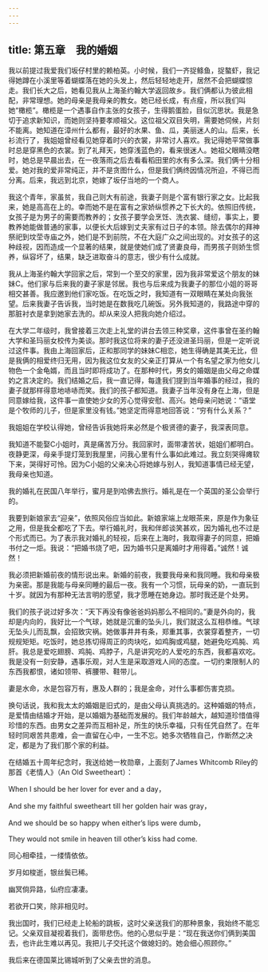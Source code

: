 ```yaml
---
---
---
```

title: 第五章　我的婚姻
---




我以前提过我爱我们坂仔村里的赖柏英。小时候，我们一齐捉鲦鱼，捉螯虾，我记得她蹲在小溪里等着蝴蝶落在她的头发上，然后轻轻地走开，居然不会把蝴蝶惊走。我们长大之后，她看见我从上海圣约翰大学返回故乡。我们俩都认为彼此相配，非常理想。她的母亲是我母亲的教女。她已经长成，有点瘦，所以我们叫她“橄榄”。橄榄是一个遇事自作主张的女孩子，生得鹅蛋脸，目似沉思状。我是急切于追求新知识，而她则坚持要孝顺祖父。这位祖父双目失明，需要她伺候，片刻不能离。她知道在漳州什么都有，最好的水果、鱼、瓜，美丽迷人的山。后来，长衫流行了，我姐姐曾经看见她穿着时兴的衣裳，非常讨人喜欢。我记得她平常做事时总是穿黑色的衣裳。到了礼拜天，她穿浅蓝色的，看来很迷人。她祖父眼睛没瞎时，她总是早晨出去，在一夜落雨之后去看看稻田里的水有多么深。我们俩十分相爱。她对我的爱非常纯正，并不是贪图什么，但是我们俩终因情况所迫，不得已而分离。后来，我远到北京，她嫁了坂仔当地的一个商人。

我这个青年，家虽贫，我自己则大有前途，我妻子则是个富有银行家之女。比起我来，她是高高在上的。幸而她不是在富有之家娇纵惯养之下长大的。依照旧传统，女孩子是为男子的需要而教养的；女孩子要学会烹饪、洗衣裳、缝纫，事实上，要教养她能做普通的家事，以便长大后嫁到丈夫家有过日子的本领。除去偶尔的拜神祭祀到坟茔寺庙之外，她们是不到前院，不在大庭广众之间出现的。对女孩子的这种歧视，因而造成一个显著的结果，就是使她们成了贤妻良母，而男孩子则娇生惯养，纵容坏了，结果，缺乏进取奋斗的意志，很少有什么成就。

我从上海圣约翰大学回家之后，常到一个至交的家里，因为我非常爱这个朋友的妹妹C。他们家与后来我的妻子家是邻居。我也与后来成为我妻子的那位小姐的哥哥相交甚善。我应邀到他们家吃饭。在吃饭之时，我知道有一双眼睛在某处向我张望。后来我妻子告诉我，当时她是在数我吃几碗饭。另外我知道的，我路途中穿的那脏衬衣是拿到她家去洗的。却从来没人把我向她介绍过。

在大学二年级时，我曾接着三次走上礼堂的讲台去领三种奖章，这件事曾在圣约翰大学和圣玛丽女校传为美谈。那时我这位将来的妻子还没进圣玛丽，但是一定听说过这件事。我由上海回家后，正和那同学的妹妹C相恋，她生得确是其美无比，但是我俩的相爱终归无用，因为我这位女友的父亲正打算从一个有名望之家为他女儿物色一个金龟婿，而且当时即将成功了。在那种时代，男女的婚姻是由父母之命媒妁之言决定的。我们结婚之后，我一直记得，每逢我们提到当年婚事的经过，我的妻子就那样得意地哧哧而笑。我们的孩子都知道。我妻子当年没有身在上海，但是同意嫁给我，这件事一直使她少女的芳心觉得安慰、高兴。她母亲问她说：“语堂是个牧师的儿子，但是家里没有钱。”她坚定而得意地回答说：“穷有什么关系？”

我姐姐在学校认得她，曾经告诉我她将来必然是个极贤德的妻子，我深表同意。

我知道不能娶C小姐时，真是痛苦万分。我回家时，面带凄苦状，姐姐们都明白。夜静更深，母亲手提灯笼到我屋里，问我心里有什么事如此难过。我立刻哭得瘫软下来，哭得好可怜。因为C小姐的父亲决心将她嫁与别人，我知道事情已经无望，我母亲也知道。

我的婚礼在民国八年举行，蜜月是到哈佛去旅行。婚礼是在一个英国的圣公会举行的。

我要到新娘家去“迎亲”，依照风俗应当如此。新娘家端上龙眼茶来，原是作为象征之用，但是我全都吃了下去。举行婚礼时，我和伴郎谈笑甚欢，因为婚礼也不过是个形式而已。为了表示我对婚礼的轻视，后来在上海时，我取得妻子的同意，把婚书付之一炬。我说：“把婚书烧了吧，因为婚书只是离婚时才用得着。”诚然！诚然！

我必须把新婚前夜的情形说出来。新婚的前夜，我要我母亲和我同睡。我和母亲极为亲密。那是我能与母亲同睡的最后一夜。我有一个习惯，玩母亲的奶，一直玩到十岁。就因为有那种无法言明的愿望，我才愿睡在她身边。那时我还是个处男。

我们的孩子说过好多次：“天下再没有像爸爸妈妈那么不相同的。”妻是外向的，我却是内向的，我好比一个气球，她就是沉重的坠头儿，我们就这么互相恭维。气球无坠头儿而乱飘，会招致灾祸。她做事井井有条，郑重其事，衣裳穿着整齐，一切规规矩矩。吃饭时，她总拣切得周正的肉块吃，如鸡胸或鸡腿，她避免吃鸡肫、鸡肝。我总是爱吃翅膀、鸡肫、鸡脖子，凡是讲究吃的人爱吃的东西，我都喜欢吃。我是没有一刻安静，遇事乐观，对人生是采取游戏人间的态度。一切约束限制人的东西我都恨，诸如领带、裤腰带、鞋带儿。

妻是水命，水是包容万有，惠及人群的；我是金命，对什么事都伤害克损。

换句话说，我和我太太的婚姻是旧式的，是由父母认真挑选的。这种婚姻的特点，是爱情由结婚才开始，是以婚姻为基础而发展的。我们年龄越大，越知道珍惜值得珍惜的东西。由男女之差异而互相补足，所生的快乐幸福，只有任凭自然了。在年轻时同艰苦共患难，会一直留在心中，一生不忘。她多次牺牲自己，作断然之决定，都是为了我们那个家的利益。

在结婚五十周年纪念时，我送给她一枚勋章，上面刻了James Whitcomb Riley的那首《老情人》（An Old Sweetheart）：

When I should be her lover for ever and a day，

And she my faithful sweetheart till her golden hair was gray，

And we should be so happy when either’s lips were dumb，

They would not smile in heaven till other’s kiss had come.

同心相牵挂，一缕情依依。

岁月如梭逝，银丝鬓已稀。

幽冥倘异路，仙府应凄凄。

若欲开口笑，除非相见时。

我出国时，我们已经走上轮船的跳板，这时父亲送我们的那种景象，我始终不能忘记。父亲双目凝视着我们，面带悲伤。他的心思似乎是：“现在我送你们俩到美国去，也许此生难以再见。我把儿子交托这个做媳妇的。她会细心照顾你。”

我后来在德国莱比锡城听到了父亲去世的消息。